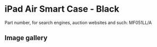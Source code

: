 
# iPad Air Smart Case - Black

Part number, for search engines, auction websites and such: MF051LL/A

## Image gallery

<div style={{ width: "768px" }}>
  <GalleryComponent
    images={[
      {
        original: "/everysource/MF051.webp",
        thumbnail: "/everypreview/MF051.webp",
      },
      {
        original: "/everysource/MF051_AV1_SILVER.webp",
        thumbnail: "/everypreview/MF051_AV1_SILVER.webp",
      },
      {
        original: "/everysource/MF051_AV1_SPACE_GRAY.webp",
        thumbnail: "/everypreview/MF051_AV1_SPACE_GRAY.webp",
      },
      {
        original: "/everysource/MF051_AV3.webp",
        thumbnail: "/everypreview/MF051_AV3.webp",
      },
      {
        original: "/everysource/MF051_AV4.webp",
        thumbnail: "/everypreview/MF051_AV4.webp",
      },
      {
        original: "/everysource/MF051_AV5.webp",
        thumbnail: "/everypreview/MF051_AV5.webp",
      },
      {
        original: "/everysource/MF051_AV6.webp",
        thumbnail: "/everypreview/MF051_AV6.webp",
      }
    ]}
  />
</div>